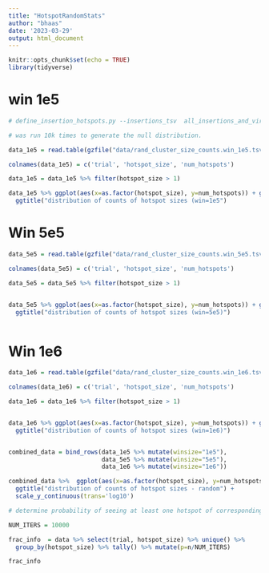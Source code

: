 ```yaml
---
title: "HotspotRandomStats"
author: "bhaas"
date: '2023-03-29'
output: html_document
---
```


```r
knitr::opts_chunk$set(echo = TRUE)
library(tidyverse)
```


# win 1e5

```r


# define_insertion_hotspots.py --insertions_tsv  all_insertions_and_virus_content_merged.FILTERED.tsv  --window_size 100000 --output outdir/1.test --min_ev_reads  1 --randomize

# was run 10k times to generate the null distribution.

data_1e5 = read.table(gzfile("data/rand_cluster_size_counts.win_1e5.tsv.gz"), header=F, sep="\t")

colnames(data_1e5) = c('trial', 'hotspot_size', 'num_hotspots')

data_1e5 = data_1e5 %>% filter(hotspot_size > 1)

data_1e5 %>% ggplot(aes(x=as.factor(hotspot_size), y=num_hotspots)) + geom_boxplot() +
  ggtitle("distribution of counts of hotspot sizes (win=1e5")

```


# Win 5e5

```r


data_5e5 = read.table(gzfile("data/rand_cluster_size_counts.win_5e5.tsv.gz"), header=F, sep="\t")

colnames(data_5e5) = c('trial', 'hotspot_size', 'num_hotspots')

data_5e5 = data_5e5 %>% filter(hotspot_size > 1)


data_5e5 %>% ggplot(aes(x=as.factor(hotspot_size), y=num_hotspots)) + geom_boxplot() +
  ggtitle("distribution of counts of hotspot sizes (win=5e5)")



```



# Win 1e6

```r


data_1e6 = read.table(gzfile("data/rand_cluster_size_counts.win_1e6.tsv.gz"), header=F, sep="\t")

colnames(data_1e6) = c('trial', 'hotspot_size', 'num_hotspots')

data_1e6 = data_1e6 %>% filter(hotspot_size > 1)


data_1e6 %>% ggplot(aes(x=as.factor(hotspot_size), y=num_hotspots)) + geom_boxplot() +
  ggtitle("distribution of counts of hotspot sizes (win=1e6)")



```


```r

combined_data = bind_rows(data_1e5 %>% mutate(winsize="1e5"),
                          data_5e5 %>% mutate(winsize="5e5"),
                          data_1e6 %>% mutate(winsize="1e6"))

```


```r

combined_data %>%  ggplot(aes(x=as.factor(hotspot_size), y=num_hotspots, color=winsize)) + geom_boxplot(outlier.shape = NA) +
  ggtitle("distribution of counts of hotspot sizes - random") +
  scale_y_continuous(trans='log10')


```









```r

# determine probability of seeing at least one hotspot of corresponding size

NUM_ITERS = 10000

frac_info  = data %>% select(trial, hotspot_size) %>% unique() %>%
  group_by(hotspot_size) %>% tally() %>% mutate(p=n/NUM_ITERS)

frac_info

```




